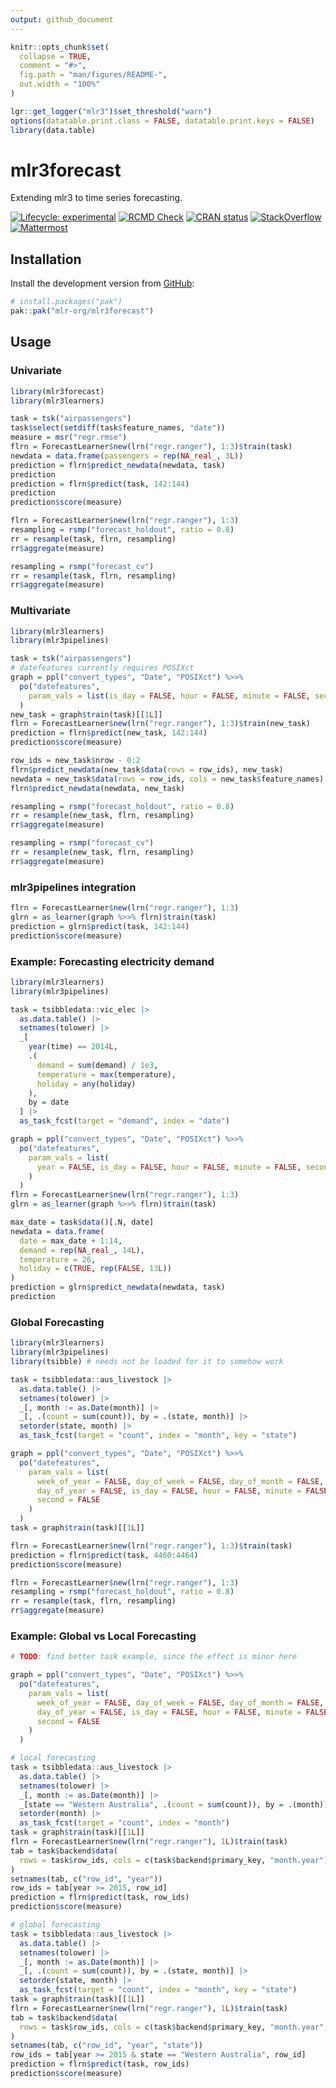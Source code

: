 ```yaml
---
output: github_document
---
```


```r
knitr::opts_chunk$set(
  collapse = TRUE,
  comment = "#>",
  fig.path = "man/figures/README-",
  out.width = "100%"
)

lgr::get_logger("mlr3")$set_threshold("warn")
options(datatable.print.class = FALSE, datatable.print.keys = FALSE)
library(data.table)
```


# mlr3forecast

Extending mlr3 to time series forecasting.

<!-- badges: start -->
[![Lifecycle: experimental](https://img.shields.io/badge/lifecycle-experimental-orange.svg)](https://lifecycle.r-lib.org/articles/stages.html#experimental)
[![RCMD Check](https://github.com/mlr-org/mlr3forecast/actions/workflows/rcmdcheck.yaml/badge.svg)](https://github.com/mlr-org/mlr3forecast/actions/workflows/rcmdcheck.yaml)
[![CRAN status](https://www.r-pkg.org/badges/version/mlr3forecast)](https://CRAN.R-project.org/package=mlr3forecast)
[![StackOverflow](https://img.shields.io/badge/stackoverflow-mlr3-orange.svg)](https://stackoverflow.com/questions/tagged/mlr3)
[![Mattermost](https://img.shields.io/badge/chat-mattermost-orange.svg)](https://lmmisld-lmu-stats-slds.srv.mwn.de/mlr_invite/)
<!-- badges: end -->

```{=gfm}
> [!IMPORTANT]
> This package is in an early stage of development and should be considered experimental.
> If you are interested in experimenting with it, we welcome your feedback!
```

## Installation

Install the development version from [GitHub](https://github.com/):

```r
# install.packages("pak")
pak::pak("mlr-org/mlr3forecast")
```

## Usage

### Univariate

```r
library(mlr3forecast)
library(mlr3learners)

task = tsk("airpassengers")
task$select(setdiff(task$feature_names, "date"))
measure = msr("regr.rmse")
flrn = ForecastLearner$new(lrn("regr.ranger"), 1:3)$train(task)
newdata = data.frame(passengers = rep(NA_real_, 3L))
prediction = flrn$predict_newdata(newdata, task)
prediction
prediction = flrn$predict(task, 142:144)
prediction
prediction$score(measure)

flrn = ForecastLearner$new(lrn("regr.ranger"), 1:3)
resampling = rsmp("forecast_holdout", ratio = 0.8)
rr = resample(task, flrn, resampling)
rr$aggregate(measure)

resampling = rsmp("forecast_cv")
rr = resample(task, flrn, resampling)
rr$aggregate(measure)
```

### Multivariate

```r
library(mlr3learners)
library(mlr3pipelines)

task = tsk("airpassengers")
# datefeatures currently requires POSIXct
graph = ppl("convert_types", "Date", "POSIXct") %>>%
  po("datefeatures",
    param_vals = list(is_day = FALSE, hour = FALSE, minute = FALSE, second = FALSE)
  )
new_task = graph$train(task)[[1L]]
flrn = ForecastLearner$new(lrn("regr.ranger"), 1:3)$train(new_task)
prediction = flrn$predict(new_task, 142:144)
prediction$score(measure)

row_ids = new_task$nrow - 0:2
flrn$predict_newdata(new_task$data(rows = row_ids), new_task)
newdata = new_task$data(rows = row_ids, cols = new_task$feature_names)
flrn$predict_newdata(newdata, new_task)

resampling = rsmp("forecast_holdout", ratio = 0.8)
rr = resample(new_task, flrn, resampling)
rr$aggregate(measure)

resampling = rsmp("forecast_cv")
rr = resample(new_task, flrn, resampling)
rr$aggregate(measure)
```

### mlr3pipelines integration

```r
flrn = ForecastLearner$new(lrn("regr.ranger"), 1:3)
glrn = as_learner(graph %>>% flrn)$train(task)
prediction = glrn$predict(task, 142:144)
prediction$score(measure)
```

### Example: Forecasting electricity demand

```r
library(mlr3learners)
library(mlr3pipelines)

task = tsibbledata::vic_elec |>
  as.data.table() |>
  setnames(tolower) |>
  _[
    year(time) == 2014L,
    .(
      demand = sum(demand) / 1e3,
      temperature = max(temperature),
      holiday = any(holiday)
    ),
    by = date
  ] |>
  as_task_fcst(target = "demand", index = "date")

graph = ppl("convert_types", "Date", "POSIXct") %>>%
  po("datefeatures",
    param_vals = list(
      year = FALSE, is_day = FALSE, hour = FALSE, minute = FALSE, second = FALSE
    )
  )
flrn = ForecastLearner$new(lrn("regr.ranger"), 1:3)
glrn = as_learner(graph %>>% flrn)$train(task)

max_date = task$data()[.N, date]
newdata = data.frame(
  date = max_date + 1:14,
  demand = rep(NA_real_, 14L),
  temperature = 26,
  holiday = c(TRUE, rep(FALSE, 13L))
)
prediction = glrn$predict_newdata(newdata, task)
prediction
```

### Global Forecasting

```r
library(mlr3learners)
library(mlr3pipelines)
library(tsibble) # needs not be loaded for it to somehow work

task = tsibbledata::aus_livestock |>
  as.data.table() |>
  setnames(tolower) |>
  _[, month := as.Date(month)] |>
  _[, .(count = sum(count)), by = .(state, month)] |>
  setorder(state, month) |>
  as_task_fcst(target = "count", index = "month", key = "state")

graph = ppl("convert_types", "Date", "POSIXct") %>>%
  po("datefeatures",
    param_vals = list(
      week_of_year = FALSE, day_of_week = FALSE, day_of_month = FALSE,
      day_of_year = FALSE, is_day = FALSE, hour = FALSE, minute = FALSE,
      second = FALSE
    )
  )
task = graph$train(task)[[1L]]

flrn = ForecastLearner$new(lrn("regr.ranger"), 1:3)$train(task)
prediction = flrn$predict(task, 4460:4464)
prediction$score(measure)

flrn = ForecastLearner$new(lrn("regr.ranger"), 1:3)
resampling = rsmp("forecast_holdout", ratio = 0.8)
rr = resample(task, flrn, resampling)
rr$aggregate(measure)
```

### Example: Global vs Local Forecasting

```r
# TODO: find better task example, since the effect is minor here

graph = ppl("convert_types", "Date", "POSIXct") %>>%
  po("datefeatures",
    param_vals = list(
      week_of_year = FALSE, day_of_week = FALSE, day_of_month = FALSE,
      day_of_year = FALSE, is_day = FALSE, hour = FALSE, minute = FALSE,
      second = FALSE
    )
  )

# local forecasting
task = tsibbledata::aus_livestock |>
  as.data.table() |>
  setnames(tolower) |>
  _[, month := as.Date(month)] |>
  _[state == "Western Australia", .(count = sum(count)), by = .(month)] |>
  setorder(month) |>
  as_task_fcst(target = "count", index = "month")
task = graph$train(task)[[1L]]
flrn = ForecastLearner$new(lrn("regr.ranger"), 1L)$train(task)
tab = task$backend$data(
  rows = task$row_ids, cols = c(task$backend$primary_key, "month.year")
)
setnames(tab, c("row_id", "year"))
row_ids = tab[year >= 2015, row_id]
prediction = flrn$predict(task, row_ids)
prediction$score(measure)

# global forecasting
task = tsibbledata::aus_livestock |>
  as.data.table() |>
  setnames(tolower) |>
  _[, month := as.Date(month)] |>
  _[, .(count = sum(count)), by = .(state, month)] |>
  setorder(state, month) |>
  as_task_fcst(target = "count", index = "month", key = "state")
task = graph$train(task)[[1L]]
flrn = ForecastLearner$new(lrn("regr.ranger"), 1L)$train(task)
tab = task$backend$data(
  rows = task$row_ids, cols = c(task$backend$primary_key, "month.year", "state")
)
setnames(tab, c("row_id", "year", "state"))
row_ids = tab[year >= 2015 & state == "Western Australia", row_id]
prediction = flrn$predict(task, row_ids)
prediction$score(measure)
```
